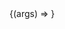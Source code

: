 
<Meta title="Components/TextAreaWithLabel" />

<Canvas>
  <Story
    name="Default"
    args={{
      id: '123',
      label: 'This is a label',
      children: 'This is a TextAreaWithLabel',
    }}
  >
    {(args) => <TextAreaWithLabel {...args} />}
  </Story>
</Canvas>

<ArgsTable story="Default" />
